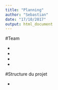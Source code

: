 ```yaml
---
title: "Planning"
author: "Sebastian"
date: "17/10/2017"
output: html_document
---
```


#Team

- 
-
-
-

#Structure du projet 

- 
